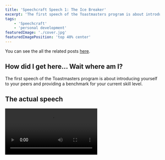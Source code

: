 ```yaml
---
title: 'Speechcraft Speech 1: The Ice Breaker'
excerpt: 'The first speech of the Toastmasters program is about introducing yourself to your peers and providing a benchmark for your current skill level.'
tags:
    - 'Speechcraft'
    - 'personal development'
featuredImage: './cover.jpg'
featuredImagePosition: 'top 40% center'
---
```


You can see the all the related posts [here](/tags/speechcraft).

## How did I get here... Wait where am I?

The first speech of the Toastmasters program is about introducing yourself to your peers and providing a benchmark for your current skill level.

## The actual speech

<Video src="https://www.youtube.com/embed/-P9M3uPn4FQ" title="Speechcraft Icebreaker" />

## The written speech

In an attempt to give unusable dirt to Marcus and ensuring that everyone needs a coffee after, let's begin with our history lesson. A long long time ago... Actually, in 30 odd years that I have been on this planet, I have lived in 10 cities and 3 countries. Including the 3 countries, I have visited 12 countries and done month-long road trips in a few of them. It might not seem like much but this is quite uncommon in India. In the beginning, I was averaging a city a year, but then I got married and things slowed down. In fact, while we were dating my now-wife was worried that I would continue to change jobs and cities every year. Useless piece of trivia, I have convinced her to move to two different cities since.

Apart from travelling, I like buildings. Oops, Buildings are great but I meant building stuff. Like most boys, I got into computers to make video games. As luck would have it, I made video games for almost 10 years. The work-life can be brutal, but it's great to be able to say that you are playing games during work hours for research purposes.

I was also heavily influenced by Terminator 2 and always wanted to build something like that. This led me to get my masters and incidentally, the 2nd country I lived in. I got to help make some very cool agent simulations, virtual humans and also go to play with some robots. However, I was so disappointed to learn that we were nowhere near building SkyNet that I went back to building games. At some point, a game company in New Zealand decided it would be a good idea to get me here and I thought free plane tickets, visa and accommodation. What's the worse that could happen? By the way, that is also how you convince your wife to leave her job and family and move halfway across the world to a new country with you. Unfortunately, that company closed down and my job search wasn't going particularly well. Figuring I had a month before I got kicked out of the country I decided to take a long road trip. Surprisingly, I got a job offer even though I hade broken one of their meeting room doors during the interview. Fast forward a bit and I found myself at Pushpay where I heard about this thing called SpeechCraft

So that's the story of how I got... Wait where am I?

## Feedback

### Positive

-   _[From evaluator]_ Intriguing Title that was revealed at the end.
-   _[From evaluator]_ Use of Triads.
-   _[From evaluator]_ Clearly audible.
-   I got a few laughs.

### Negative

-   _[From evaluator]_ Spoke too fast.
-   Ran out of content. I forgot some of the points and the speech ended in less than 3 minutes (which was the minimum requirement).

## Action Points

### Previous Action points

Not Applicable as this was the first speech

### Action Points for Next Time

-   I need to speak slower and need to pause between sentences.
-   I need to look at both sides of the room.
-   There is no point in taking a printout. I don't look at it all.
-   I forgot a few of my points which made it a little shorter than the minimum of 3 minutes. Maybe I need to have more content so that even if I forget I still speak for at least 4 minutes.
-   I need to take my hands out of my pockets and from behind my back so that they are visible even before starting the speech.
-   I need to get rid of "Umms"
-   I need to stop touching my glasses and face.
